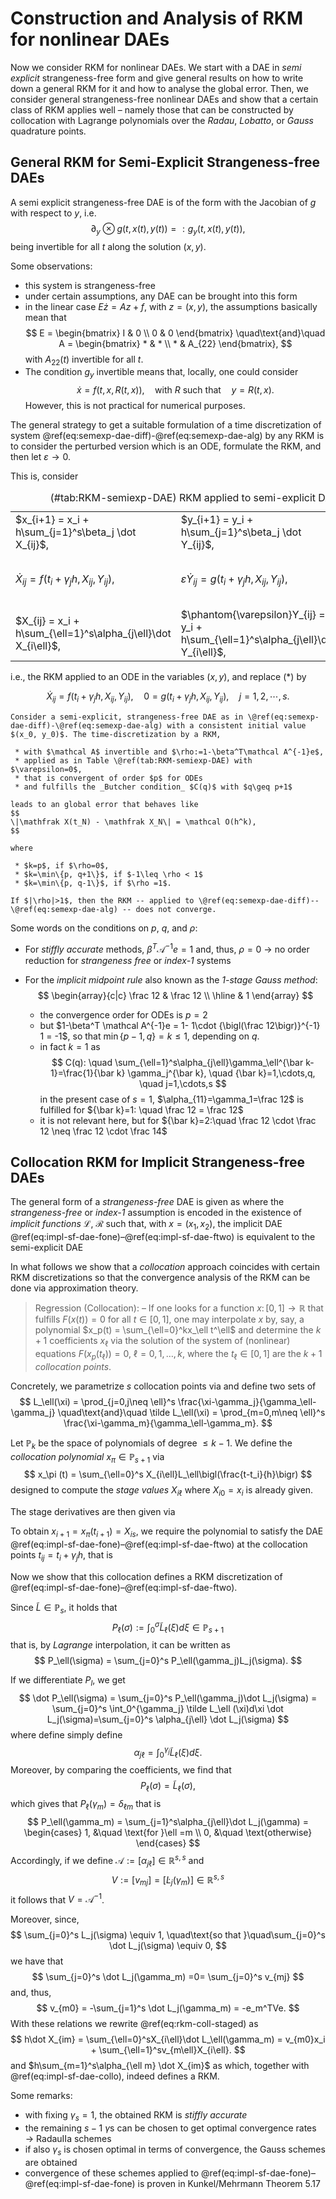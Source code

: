 # Construction and Analysis of RKM for nonlinear DAEs

Now we consider RKM for nonlinear DAEs. We start with a DAE in *semi explicit* strangeness-free form and give general results on how to write down a general RKM for it and how to analyse the global error. Then, we consider general strangeness-free nonlinear DAEs and show that a certain class of RKM applies well -- namely those that can be constructed by collocation with Lagrange polynomials over the *Radau*, *Lobatto*, or *Gauss* quadrature points.

## General RKM for Semi-Explicit Strangeness-free DAEs

A semi explicit strangeness-free DAE is of the form
\begin{align}
\dot x &= f(t, x, y) (\#eq:semexp-dae-diff) \\
0 &= g(t, x, y) (\#eq:semexp-dae-alg)
\end{align}
with the Jacobian of $g$ with respect to $y$, i.e.
$$
\partial_y\otimes g(t, x(t), y(t)) =: g_y(t, x(t), y(t)),
$$
being invertible for all $t$ along the solution $(x,y)$.

Some observations:

 * this system is strangeness-free
 * under certain assumptions, any DAE can be brought into this form
 * in the linear case $E\dot z = Az +f$, with $z=(x,y)$, the assumptions basically mean that 
$$
 E = \begin{bmatrix} I & 0 \\ 0 & 0 \end{bmatrix} \quad\text{and}\quad 
 A = \begin{bmatrix} * & * \\ * & A_{22} \end{bmatrix},
$$
with $A_{22}(t)$ invertible for all $t$.
 * The condition $g_y$ invertible means that, locally, one could consider
$$
 \dot x = f(t, x, R(t,x)), \quad\text{with $R$ such that}\quad y=R(t,x).
$$
However, this is not practical for numerical purposes.

The general strategy to get a suitable formulation of a time discretization of system \@ref(eq:semexp-dae-diff)-\@ref(eq:semexp-dae-alg) by any RKM is to consider the perturbed version
\begin{align*}
\dot x = f(t, x, y),  \\
\varepsilon \dot y = g(t, x, y),
\end{align*}
which is an ODE, formulate the RKM, and then let $\varepsilon \to 0$.

This is, consider

Table: (\#tab:RKM-semiexp-DAE) RKM applied to semi-explicit DAEs

||||
|:------------------|:------------------|:----------------|
| $x_{i+1} = x_i + h\sum_{j=1}^s\beta_j \dot X_{ij}$,   | $y_{i+1} = y_i + h\sum_{j=1}^s\beta_j \dot Y_{ij}$,   | |
| $\dot X_{ij} = f(t_i+\gamma_jh, X_{ij}, Y_{ij})$,   | $\varepsilon \dot Y_{ij} = g(t_i+\gamma_j h, X_{ij}, Y_{ij})$,   | $j=1,2,\cdots,s, \quad \quad (*)$|
| $X_{ij} = x_i + h\sum_{\ell=1}^s\alpha_{j\ell}\dot X_{i\ell}$,   | $\phantom{\varepsilon}Y_{ij} = y_i + h\sum_{\ell=1}^s\alpha_{j\ell}\dot Y_{i\ell}$,   | $j=1,2,\cdots,s,$ |

i.e., the RKM applied to an ODE in the variables $(x,y)$, and replace $(*)$ by 

$$
\dot X_{ij} = f(t_i+\gamma_jh, X_{ij}, Y_{ij}),\quad 0 = g(t_i+\gamma_j h, X_{ij}, Y_{ij}), \quad j=1,2,\cdots,s.
$$


```theorem
Consider a semi-explicit, strangeness-free DAE as in \@ref(eq:semexp-dae-diff)-\@ref(eq:semexp-dae-alg) with a consistent initial value $(x_0, y_0)$. The time-discretization by a RKM, 

 * with $\mathcal A$ invertible and $\rho:=1-\beta^T\mathcal A^{-1}e$, 
 * applied as in Table \@ref(tab:RKM-semiexp-DAE) with $\varepsilon=0$, 
 * that is convergent of order $p$ for ODEs 
 * and fulfills the _Butcher condition_ $C(q)$ with $q\geq p+1$

leads to an global error that behaves like 
$$
\|\mathfrak X(t_N) - \mathfrak X_N\| = \mathcal O(h^k),
$$

where

 * $k=p$, if $\rho=0$,
 * $k=\min\{p, q+1\}$, if $-1\leq \rho < 1$
 * $k=\min\{p, q-1\}$, if $\rho =1$.

If $|\rho|>1$, then the RKM -- applied to \@ref(eq:semexp-dae-diff)--\@ref(eq:semexp-dae-alg) -- does not converge.

```

Some words on the conditions on $p$, $q$, and $\rho$:

 * For *stiffly accurate* methods, $\beta^T \mathcal A^{-1}e=1$ and, thus, $\rho=0$ $\rightarrow$ no order reduction for *strangeness free* or *index-1* systems
 * For the *implicit midpoint rule* also known as the *1-stage Gauss method*:
   $$
\begin{array}{c|c}
\frac 12 & \frac 12 \\
\hline
 & 1  
\end{array}
   $$

    * the convergence order for ODEs is $p=2$
    * but $1-\beta^T \mathcal A^{-1}e = 1- 1\cdot {\bigl(\frac 12\bigr)}^{-1} 1 = -1$, so that $\min\{p-1, q\} = k \leq 1$, depending on $q$.
    * in fact $k=1$ as
      $$
      C(q): \quad \sum_{\ell=1}^s\alpha_{j\ell}\gamma_\ell^{\bar k-1}=\frac{1}{\bar k} \gamma_j^{\bar k}, \quad {\bar k}=1,\cdots,q, \quad j=1,\cdots,s
      $$
      in the present case of $s=1$, $\alpha_{11}=\gamma_1=\frac 12$ is fulfilled for ${\bar k}=1: \quad \frac 12 = \frac 12$ 
    * it is not relevant here, but for ${\bar k}=2:\quad \frac 12 \cdot \frac 12 \neq \frac 12 \cdot \frac 14$

## Collocation RKM for Implicit Strangeness-free DAEs

The general form of a *strangeness-free* DAE is given as
\begin{align}
\hat F_1(t,x,\dot x) &= 0 (\#eq:impl-sf-dae-fone)\\
\hat F_2(t,x) &= 0 (\#eq:impl-sf-dae-ftwo)
\end{align}
where the *strangeness-free* or *index-1* assumption is encoded in the existence of *implicit functions* $\mathcal L$, $\mathcal R$ such that, with $x=(x_1,x_2)$, the implicit DAE \@ref(eq:impl-sf-dae-fone)--\@ref(eq:impl-sf-dae-ftwo) is equivalent to the semi-explicit DAE
\begin{align*}
  \dot x_1  &= \mathcal L(t,x_1,x_2) \\
   0 &= \mathcal R(t,x_1) -x_2
\end{align*}

In what follows we show that a *collocation* approach coincides with certain RKM discretizations so that the convergence analysis of the RKM can be done via approximation theory.

> Regression (Collocation): -- If one looks for a function $x\colon [0,1] \to \mathbb R^{}$ that fulfills $F(x(t))=0$ for all $t\in[0,1]$, one may interpolate $x$ by, say, a polynomial $x_p(t) = \sum_{\ell=0}^kx_\ell t^\ell$ and determine the $k+1$ coefficients $x_\ell$ via the solution of the system of (nonlinear) equations $F(x_p(t_\ell))=0$, $\ell=0,1,\dotsc,k$, where the $t_\ell\in[0,1]$ are the $k+1$ *collocation points*.

Concretely, we parametrize $s$ collocation points via
\begin{equation}
0< \gamma_1 <\gamma_2< \dotsc < \gamma_s=1 (\#eq:rkm-collo-gamma)
\end{equation}
and define two sets of \emph{Lagrange polynomials}
$$
L_\ell(\xi) = \prod_{j=0,j\neq \ell}^s \frac{\xi-\gamma_j}{\gamma_\ell-\gamma_j}
\quad\text{and}\quad
\tilde L_\ell(\xi) = \prod_{m=0,m\neq \ell}^s \frac{\xi-\gamma_m}{\gamma_\ell-\gamma_m}.
$$

Let $\mathbb P_k$ be the space of polynomials of degree $\leq k-1$. We define the *collocation polynomial* $x_\pi \in \mathbb P_{s+1}$ via 
$$
x_\pi (t) = \sum_{\ell=0}^s X_{i\ell}L_\ell\bigl(\frac{t-t_i}{h}\bigr)
$$
 designed to compute the *stage values* $X_{i\ell}$ where $X_{i0}=x_i$ is already given.

The stage derivatives are then given via
\begin{equation}
\dot X_{ij} = \dot x_\pi(t_i+\gamma_jh) = \frac 1h \sum_{\ell=0}^sX_{i\ell}\dot L_\ell(\gamma_j). (\#eq:rkm-coll-staged)
\end{equation}

To obtain $x_{i+1}=x_\pi(t_{i+1})=X_{is}$, we require the polynomial to satisfy the DAE \@ref(eq:impl-sf-dae-fone)--\@ref(eq:impl-sf-dae-ftwo) at the collocation points $t_{ij}=t_i+\gamma_jh$, that is

\begin{equation}
\hat F_1(t,X_{ij},\dot X_{ij}) = 0, \quad \hat F_2(t,X_{ij}) = 0, \quad j=1,\dotsc,s \phantom{F_1} (\#eq:impl-sf-dae-collo)
\end{equation}

Now we show that this collocation defines a RKM discretization of \@ref(eq:impl-sf-dae-fone)--\@ref(eq:impl-sf-dae-ftwo).

Since $\tilde L \in \mathbb P_s$, it holds that 
$$
P_\ell(\sigma):=\int_0^\sigma \tilde L_\ell (\xi)d\xi \in \mathbb P_{s+1}
$$
that is, by *Lagrange* interpolation, it can be written as 
$$
P_\ell(\sigma) = \sum_{j=0}^s P_\ell(\gamma_j)L_j(\sigma).
$$

If we differentiate $P_l$, we get 
$$
\dot P_\ell(\sigma) = \sum_{j=0}^s P_\ell(\gamma_j)\dot L_j(\sigma) = \sum_{j=0}^s \int_0^{\gamma_j} \tilde L_\ell (\xi)d\xi \dot L_j(\sigma)=\sum_{j=0}^s \alpha_{j\ell} \dot L_j(\sigma)
$$
where define simply define
$$
\alpha_{j\ell} = \int_0^{\gamma_j} \tilde L_\ell (\xi)d\xi.
$$
Moreover, by comparing the coefficients, we find that 
$$
P_\ell(\sigma) = \tilde L_\ell(\sigma),
$$
which gives that $P_\ell(\gamma_m) = \delta_{\ell m}$ that is
$$
P_\ell(\gamma_m) = \sum_{j=1}^s\alpha_{j\ell}\dot L_j(\gamma) = 
\begin{cases}
1, &\quad \text{for }\ell =m \\
0, &\quad \text{otherwise} 
\end{cases}
$$
Accordingly, if we define $\mathcal A := \bigl[\alpha_{j\ell}\bigr] \in \mathbb R^{s,s}$ and 
$$
V:=\bigl[v_{mj}\bigr] = \bigl[ \dot L_j(\gamma_m) \bigr] \in \mathbb R^{s,s} 
$$
it follows that $V=\mathcal A^{-1}$.

Moreover, since,
$$
\sum_{j=0}^s L_j(\sigma) \equiv 1, \quad\text{so that }\quad\sum_{j=0}^s \dot L_j(\sigma) \equiv 0,
$$
we have that 
$$
\sum_{j=0}^s \dot L_j(\gamma_m) =0= \sum_{j=0}^s v_{mj}
$$
and, thus,
$$
v_{m0} = -\sum_{j=1}^s \dot L_j(\gamma_m) = -e_m^TVe.
$$
With these relations we rewrite \@ref(eq:rkm-coll-staged) as 
$$
h\dot X_{im} = \sum_{\ell=0}^sX_{i\ell}\dot L_\ell(\gamma_m) = v_{m0}x_i + \sum_{\ell=1}^sv_{m\ell}X_{i\ell}.
$$
and $h\sum_{m=1}^s\alpha_{\ell m} \dot X_{im}$ as
\begin{align*}
  h\sum_{m=1}^s \alpha_{\ell m}\dot X_{im} &= \sum_{m=1}^s \alpha_{\ell m}v_{m0}x_i + \sum_{j,m=1}^s \alpha_{\ell m}v_{mj}X_{ij} \\
  &= -e_\ell^T \mathcal AV e x_i + \sum_{j=1}^se_\ell^T \mathcal AVe_jX_{ij} \\
  &= -x_i + X_{i\ell},
\end{align*}
which, together with \@ref(eq:impl-sf-dae-collo), indeed defines a RKM.

Some remarks:

 * with fixing $\gamma_s=1$, the obtained RKM is *stiffly accurate*
 * the remaining $s-1$ $\gamma$s can be chosen to get optimal convergence rates $\rightarrow$ RadauIIa schemes
 * if also $\gamma_s$ is chosen optimal in terms of convergence, the Gauss schemes are obtained
 * convergence of these schemes applied to \@ref(eq:impl-sf-dae-fone)--\@ref(eq:impl-sf-dae-fone) is proven in Kunkel/Mehrmann Theorem 5.17
